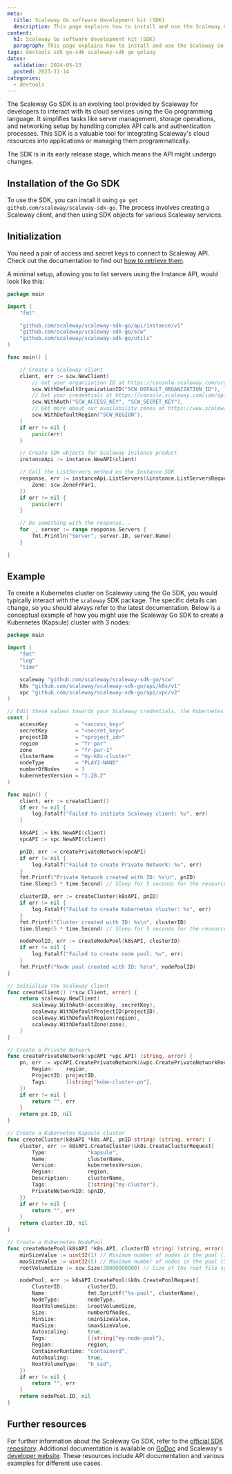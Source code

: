 ```yaml
---
meta:
  title: Scaleway Go software development kit (SDK)
  description: This page explains how to install and use the Scaleway Go software development kit (SDK)
content:
  h1: Scaleway Go software development kit (SDK)
  paragraph: This page explains how to install and use the Scaleway Go software development kit (SDK)
tags: devtools sdk go-sdk scaleway-sdk go golang
dates:
  validation: 2024-05-23
  posted: 2023-11-14
categories:
  - devtools
---
```


The Scaleway Go SDK is an evolving tool provided by Scaleway for developers to interact with its cloud services using the Go programming language.
It simplifies tasks like server management, storage operations, and networking setup by handling complex API calls and authentication processes.
This SDK is a valuable tool for integrating Scaleway's cloud resources into applications or managing them programmatically.

<Message type="important">
  The SDK is in its early release stage, which means the API might undergo changes.
</Message>

## Installation of the Go SDK

To use the SDK, you can install it using `go get github.com/scaleway/scaleway-sdk-go`.
The process involves creating a Scaleway client, and then using SDK objects for various Scaleway services.

## Initialization

You need a pair of access and secret keys to connect to Scaleway API. Check out the documentation to find out [how to retrieve them](/identity-and-access-management/iam/how-to/create-api-keys/).

A minimal setup, allowing you to list servers using the Instance API, would look like this:

```go
package main

import (
	"fmt"

	"github.com/scaleway/scaleway-sdk-go/api/instance/v1"
	"github.com/scaleway/scaleway-sdk-go/scw"
	"github.com/scaleway/scaleway-sdk-go/utils"
)

func main() {

	// Create a Scaleway client
	client, err := scw.NewClient(
		// Get your organization ID at https://console.scaleway.com/organization/settings
		scw.WithDefaultOrganizationID("SCW_DEFAULT_ORGANIZATION_ID"),
		// Get your credentials at https://console.scaleway.com/iam/api-keys
		scw.WithAuth("SCW_ACCESS_KEY", "SCW_SECRET_KEY"),
		// Get more about our availability zones at https://www.scaleway.com/en/docs/console/my-account/reference-content/products-availability/
		scw.WithDefaultRegion("SCW_REGION"),
	)
	if err != nil {
		panic(err)
	}

	// Create SDK objects for Scaleway Instance product
	instanceApi := instance.NewAPI(client)

	// Call the ListServers method on the Instance SDK
	response, err := instanceApi.ListServers(&instance.ListServersRequest{
		Zone: scw.ZoneFrPar1,
	})
	if err != nil {
		panic(err)
	}

	// Do something with the response...
	for _, server := range response.Servers {
		fmt.Println("Server", server.ID, server.Name)
	}

}
```

## Example

To create a Kubernetes cluster on Scaleway using the Go SDK, you would typically interact with the `scaleway` SDK package. The specific details can change, so you should always refer to the latest documentation. 
Below is a conceptual example of how you might use the Scaleway Go SDK to create a Kubernetes (Kapsule) cluster with 3 nodes:

```go
package main

import (
	"fmt"
	"log"
	"time"

	scaleway "github.com/scaleway/scaleway-sdk-go/scw"
	k8s "github.com/scaleway/scaleway-sdk-go/api/k8s/v1"
	vpc "github.com/scaleway/scaleway-sdk-go/api/vpc/v2"
)

// Edit these values towards your Scaleway credentials, the Kubernetes version and the type of nodes you want to use.
const (
	accessKey         = "<access_key>"
	secretKey         = "<secret_key>"
	projectID         = "<project_id>"
	region            = "fr-par"
	zone              = "fr-par-1"
	clusterName       = "my-k8s-cluster"
	nodeType          = "PLAY2-NANO"
	numberOfNodes     = 3
	kubernetesVersion = "1.28.2"
)

func main() {
	client, err := createClient()
	if err != nil {
		log.Fatalf("Failed to initiate Scaleway client: %v", err)
	}

	k8sAPI := k8s.NewAPI(client)
	vpcAPI := vpc.NewAPI(client)

	pnID, err := createPrivateNetwork(vpcAPI)
	if err != nil {
		log.Fatalf("Failed to create Private Network: %v", err)
	}
	fmt.Printf("Private Network created with ID: %s\n", pnID)
	time.Sleep(5 * time.Second) // Sleep for 5 seconds for the resource to become available

	clusterID, err := createCluster(k8sAPI, pnID)
	if err != nil {
		log.Fatalf("Failed to create Kubernetes cluster: %v", err)
	}
	fmt.Printf("Cluster created with ID: %s\n", clusterID)
	time.Sleep(5 * time.Second) // Sleep for 5 seconds for the resource to become available

	nodePoolID, err := createNodePool(k8sAPI, clusterID)
	if err != nil {
		log.Fatalf("Failed to create node pool: %v", err)
	}
	fmt.Printf("Node pool created with ID: %s\n", nodePoolID)
}

// Initialize the Scaleway client
func createClient() (*scw.Client, error) {
	return scaleway.NewClient(
		scaleway.WithAuth(accessKey, secretKey),
		scaleway.WithDefaultProjectID(projectID),
		scaleway.WithDefaultRegion(region),
		scaleway.WithDefaultZone(zone),
	)
}

// Create a Private Network
func createPrivateNetwork(vpcAPI *vpc.API) (string, error) {
	pn, err := vpcAPI.CreatePrivateNetwork(&vpc.CreatePrivateNetworkRequest{
		Region:    region,
		ProjectID: projectID,
		Tags:      []string{"kube-cluster-pn"},
	})
	if err != nil {
		return "", err
	}
	return pn.ID, nil
}

// Create a Kubernetes Kapsule cluster
func createCluster(k8sAPI *k8s.API, pnID string) (string, error) {
	cluster, err := k8sAPI.CreateCluster(&k8s.CreateClusterRequest{
		Type:             "kapsule",
		Name:             clusterName,
		Version:          kubernetesVersion,
		Region:           region,
		Description:      clusterName,
		Tags:             []string{"my-cluster"},
		PrivateNetworkID: &pnID,
	})
	if err != nil {
		return "", err
	}
	return cluster.ID, nil
}

// Create a Kubernetes NodePool
func createNodePool(k8sAPI *k8s.API, clusterID string) (string, error) {
	minSizeValue := uint32(1) // Minimum number of nodes in the pool (1)
	maxSizeValue := uint32(5) // Maximum number of nodes in the pool (5)
	rootVolumeSize := scw.Size(20000000000) // Size of the root file system (20GB)

	nodePool, err := k8sAPI.CreatePool(&k8s.CreatePoolRequest{
		ClusterID:        clusterID,
		Name:             fmt.Sprintf("%s-pool", clusterName),
		NodeType:         nodeType,
		RootVolumeSize:   &rootVolumeSize,
		Size:             numberOfNodes,
		MinSize:          &minSizeValue,
		MaxSize:          &maxSizeValue,
		Autoscaling:      true,
		Tags:             []string{"my-node-pool"},
		Region:           region,
		ContainerRuntime: "containerd",
		Autohealing:      true,
		RootVolumeType:   "b_ssd",
	})
	if err != nil {
		return "", err
	}
	return nodePool.ID, nil
}
```

## Further resources

For further information about the Scaleway Go SDK, refer to the [official SDK repository](https://github.com/scaleway/scaleway-sdk-go).
Additional documentation is available on [GoDoc](https://pkg.go.dev/github.com/scaleway/scaleway-sdk-go#readme-documentation) and Scaleway's [developer website](https://www.scaleway.com/en/developers/). These resources include API documentation and various examples for different use cases.